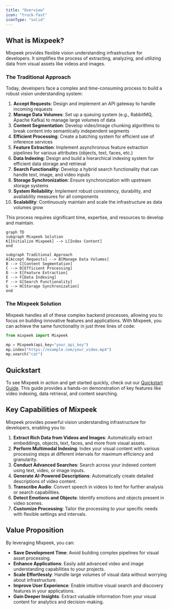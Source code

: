 ```yaml
---
title: "Overview"
icon: "truck-fast"
iconType: "solid"
---
```


## What is Mixpeek?

Mixpeek provides flexible vision understanding infrastructure for developers. It simplifies the process of extracting, analyzing, and utilizing data from visual assets like videos and images.

### The Traditional Approach

Today, developers face a complex and time-consuming process to build a robust vision understanding system:

1. **Accept Requests**: Design and implement an API gateway to handle incoming requests
2. **Manage Data Volumes**: Set up a queuing system (e.g., RabbitMQ, Apache Kafka) to manage large volumes of data
3. **Content Segmentation**: Develop video/image chunking algorithms to break content into semantically independent segments
4. **Efficient Processing**: Create a batching system for efficient use of inference services
5. **Feature Extraction**: Implement asynchronous feature extraction pipelines for various attributes (objects, text, faces, etc.)
6. **Data Indexing**: Design and build a hierarchical indexing system for efficient data storage and retrieval
7. **Search Functionality**: Develop a hybrid search functionality that can handle text, image, and video inputs
8. **Storage Synchronization**: Ensure synchronization with upstream storage systems
9. **System Reliability**: Implement robust consistency, durability, and availability measures for all components
10. **Scalability**: Continuously maintain and scale the infrastructure as data volumes grow

This process requires significant time, expertise, and resources to develop and maintain.

```mermaid
graph TD
subgraph Mixpeek Solution
K[Initialize Mixpeek] --> L[Index Content]
end

subgraph Traditional Approach
A[Accept Requests] --> B[Manage Data Volumes]
B --> C[Content Segmentation]
C --> D[Efficient Processing]
D --> E[Feature Extraction]
E --> F[Data Indexing]
F --> G[Search Functionality]
G --> H[Storage Synchronization]
end
```

### The Mixpeek Solution

Mixpeek handles all of these complex backend processes, allowing you to focus on building innovative features and applications. With Mixpeek, you can achieve the same functionality in just three lines of code:

```python
from mixpeek import Mixpeek

mp = Mixpeek(api_key="your_api_key")
mp.index("https://example.com/your_video.mp4")
mp.search("cat")
```

## Quickstart

To see Mixpeek in action and get started quickly, check out our [Quickstart Guide](/introduction/quickstart). This guide provides a hands-on demonstration of key features like video indexing, data retrieval, and content searching.

## Key Capabilities of Mixpeek

Mixpeek provides powerful vision understanding infrastructure for developers, enabling you to:

1. **Extract Rich Data from Videos and Images**: Automatically extract embeddings, objects, text, faces, and more from visual assets.
2. **Perform Multimodal Indexing**: Index your visual content with various processing steps at different intervals for maximum efficiency and granularity.
3. **Conduct Advanced Searches**: Search across your indexed content using text, video, or image inputs.
4. **Generate AI-Powered Descriptions**: Automatically create detailed descriptions of video content.
5. **Transcribe Audio**: Convert speech in videos to text for further analysis or search capabilities.
6. **Detect Emotions and Objects**: Identify emotions and objects present in video scenes.
7. **Customize Processing**: Tailor the processing to your specific needs with flexible settings and intervals.

## Value Proposition

By leveraging Mixpeek, you can:

- **Save Development Time**: Avoid building complex pipelines for visual asset processing.
- **Enhance Applications**: Easily add advanced video and image understanding capabilities to your projects.
- **Scale Effortlessly**: Handle large volumes of visual data without worrying about infrastructure.
- **Improve User Experience**: Enable intuitive visual search and discovery features in your applications.
- **Gain Deeper Insights**: Extract valuable information from your visual content for analytics and decision-making.
